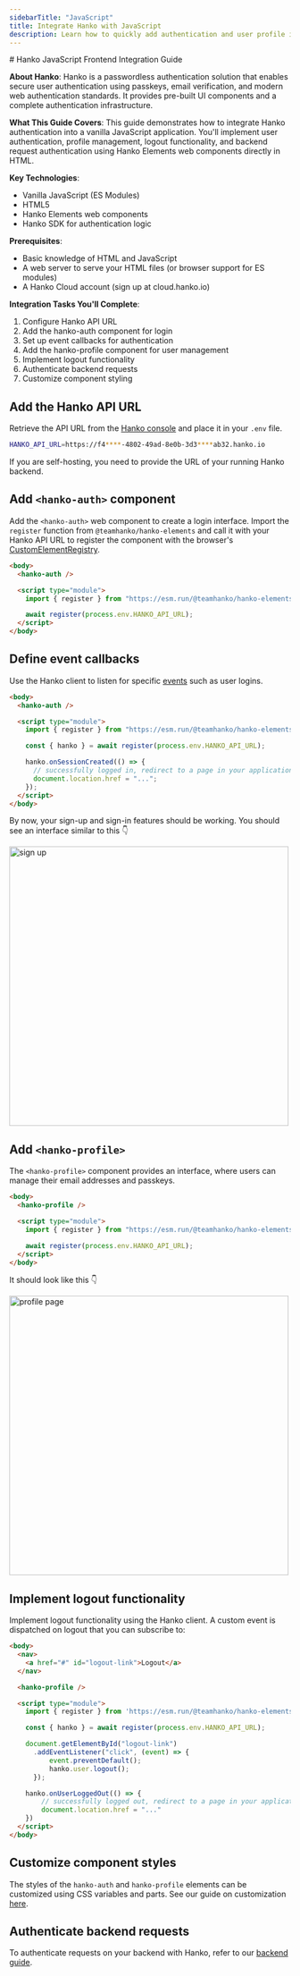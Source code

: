 ```yaml
---
sidebarTitle: "JavaScript"
title: Integrate Hanko with JavaScript
description: Learn how to quickly add authentication and user profile in your vanilla Javascript app using Hanko.
---
```


<div class="hidden">
# Hanko JavaScript Frontend Integration Guide

**About Hanko**: Hanko is a passwordless authentication solution that enables secure user authentication using passkeys, email verification, and modern web authentication standards. It provides pre-built UI components and a complete authentication infrastructure.

**What This Guide Covers**: This guide demonstrates how to integrate Hanko authentication into a vanilla JavaScript application. You'll implement user authentication, profile management, logout functionality, and backend request authentication using Hanko Elements web components directly in HTML.

**Key Technologies**:
- Vanilla JavaScript (ES Modules)
- HTML5
- Hanko Elements web components
- Hanko SDK for authentication logic

**Prerequisites**:
- Basic knowledge of HTML and JavaScript
- A web server to serve your HTML files (or browser support for ES modules)
- A Hanko Cloud account (sign up at cloud.hanko.io)

**Integration Tasks You'll Complete**:
1. Configure Hanko API URL
2. Add the hanko-auth component for login
3. Set up event callbacks for authentication
4. Add the hanko-profile component for user management
5. Implement logout functionality
6. Authenticate backend requests
7. Customize component styling
</div>

## Add the Hanko API URL

Retrieve the API URL from the [Hanko console](https://cloud.hanko.io/) and place it in your `.env` file.

```sh .env
HANKO_API_URL=https://f4****-4802-49ad-8e0b-3d3****ab32.hanko.io
```

<Note>
  If you are self-hosting, you need to provide the URL of your running Hanko
  backend.
</Note>

## Add `<hanko-auth>` component

Add the `<hanko-auth>` web component to create a login interface. Import the `register` function from `@teamhanko/hanko-elements` and call it with your Hanko API URL to register the component with the browser's [CustomElementRegistry](https://developer.mozilla.org/de/docs/Web/API/CustomElementRegistry).

```html login.html
<body>
  <hanko-auth />

  <script type="module">
    import { register } from "https://esm.run/@teamhanko/hanko-elements";

    await register(process.env.HANKO_API_URL);
  </script>
</body>
```

## Define event callbacks

Use the Hanko client to listen for specific [events](https://github.com/teamhanko/hanko/blob/main/frontend/elements/README.md#events) such as user logins.

```html login.html
<body>
  <hanko-auth />

  <script type="module">
    import { register } from "https://esm.run/@teamhanko/hanko-elements";

    const { hanko } = await register(process.env.HANKO_API_URL);

    hanko.onSessionCreated(() => {
      // successfully logged in, redirect to a page in your application
      document.location.href = "...";
    });
  </script>
</body>
```

By now, your sign-up and sign-in features should be working. You should see an interface similar to this 👇
<Frame>
<img src="/images/fullstack-guide/next-one.png" alt="sign up" width="500" style={{ borderRadius: '0.5rem' }}/>
</Frame>

## Add `<hanko-profile>`

The `<hanko-profile>` component provides an interface, where users can manage their email addresses and passkeys.

```html profile.html
<body>
  <hanko-profile />

  <script type="module">
    import { register } from "https://esm.run/@teamhanko/hanko-elements";

    await register(process.env.HANKO_API_URL);
  </script>
</body>
```

It should look like this 👇
<Frame>
<img
  src="/images/fullstack-guide/next-two.png"
  alt="profile page"
  width="500"
  style={{ borderRadius: '0.5rem' }}
/>
</Frame>

## Implement logout functionality

Implement logout functionality using the Hanko client. A custom event is dispatched on logout that you can subscribe to:

```html profile.html
<body>
  <nav>
    <a href="#" id="logout-link">Logout</a>
  </nav>

  <hanko-profile />

  <script type="module">
    import { register } from 'https://esm.run/@teamhanko/hanko-elements';

    const { hanko } = await register(process.env.HANKO_API_URL);

    document.getElementById("logout-link")
      .addEventListener("click", (event) => {
          event.preventDefault();
          hanko.user.logout();
      });

    hanko.onUserLoggedOut(() => {
        // successfully logged out, redirect to a page in your application
        document.location.href = "..."
    })
  </script>
</body>
```

## Customize component styles

The styles of the `hanko-auth` and `hanko-profile` elements can be customized using CSS variables and parts. See our
guide on customization [here](/guides/hanko-elements/customize-appearance).

## Authenticate backend requests

To authenticate requests on your backend with Hanko, refer to our [backend guide](/quickstarts/backend).
